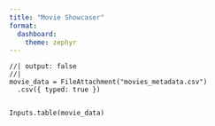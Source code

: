 ```yaml
---
title: "Movie Showcaser"
format: 
  dashboard:
    theme: zephyr
---
```



```ojs
//| output: false
//| 
movie_data = FileAttachment("movies_metadata.csv")
  .csv({ typed: true })
  
```


```ojs
Inputs.table(movie_data)
```
